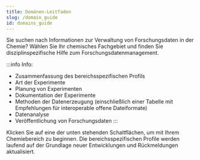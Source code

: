 ```yaml
---
title: Domänen-Leitfaden
slug: /domain_guide
id: domains_guide
---
```



Sie suchen nach Informationen zur Verwaltung von Forschungsdaten in der Chemie? Wählen Sie Ihr chemisches Fachgebiet und finden Sie disziplinspezifische Hilfe zum Forschungsdatenmanagement.

:::info Info:

-   Zusammenfassung des bereichsspezifischen Profils
-   Art der Experimente
-   Planung von Experimenten
-   Dokumentation der Experimente
-   Methoden der Datenerzeugung (einschließlich einer Tabelle mit Empfehlungen für interoperable offene Dateiformate)
-   Datenanalyse
-   Veröffentlichung von Forschungsdaten
    :::

Klicken Sie auf eine der unten stehenden Schaltflächen, um mit Ihrem Chemiebereich zu beginnen. Die bereichsspezifischen Profile werden laufend auf der Grundlage neuer Entwicklungen und Rückmeldungen aktualisiert.

<N4CFeatures feature="domains" />
